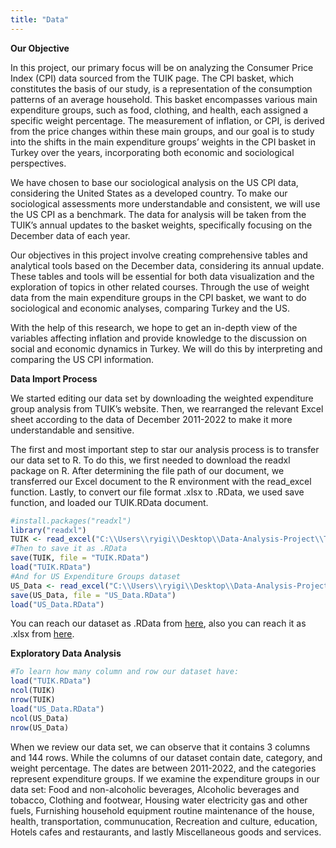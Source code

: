 ```yaml
---
title: "Data"
---
```


**Our Objective**

In this project, our primary focus will be on analyzing the Consumer Price Index (CPI) data sourced from the TUIK page. The CPI basket, which constitutes the basis of our study, is a representation of the consumption patterns of an average household. This basket encompasses various main expenditure groups, such as food, clothing, and health, each assigned a specific weight percentage. The measurement of inflation, or CPI, is derived from the price changes within these main groups, and our goal is to study into the shifts in the main expenditure groups' weights in the CPI basket in Turkey over the years, incorporating both economic and sociological perspectives.

We have chosen to base our sociological analysis on the US CPI data, considering the United States as a developed country. To make our sociological assessments more understandable and consistent, we will use the US CPI as a benchmark. The data for analysis will be taken from the TUIK's annual updates to the basket weights, specifically focusing on the December data of each year.

Our objectives in this project involve creating comprehensive tables and analytical tools based on the December data, considering its annual update. These tables and tools will be essential for both data visualization and the exploration of topics in other related courses. Through the use of weight data from the main expenditure groups in the CPI basket, we want to do sociological and economic analyses, comparing Turkey and the US.

With the help of this research, we hope to get an in-depth view of the variables affecting inflation and provide knowledge to the discussion on social and economic dynamics in Turkey. We will do this by interpreting and comparing the US CPI information.

**Data Import Process**

We started editing our data set by downloading the weighted expenditure group analysis from TUIK's website. Then, we rearranged the relevant Excel sheet according to the data of December 2011-2022 to make it more understandable and sensitive.

The first and most important step to star our analysis process is to transfer our data set to R. To do this, we first needed to download the readxl package on R. After determining the file path of our document, we transferred our Excel document to the R environment with the read_excel function. Lastly, to convert our file format .xlsx to .RData, we used save function, and loaded our TUIK.RData document.

```r
#install.packages("readxl")
library("readxl")
TUIK <- read_excel("C:\\Users\\ryigi\\Desktop\\Data-Analysis-Project\\TUIK-Weighted-Expenditure.xlsx")
#Then to save it as .RData
save(TUIK, file = "TUIK.RData")
load("TUIK.RData")
#And for US Expenditure Groups dataset
US_Data <- read_excel("C:\\Users\\ryigi\\Desktop\\Data-Analysis-Project\\US-Weighted-Expenditure.xlsx")
save(US_Data, file = "US_Data.RData")
load("US_Data.RData")
```

You can reach our dataset as .RData from [here](https://github.com/emu-hacettepe-analytics/emu430-fall2023-team-red_flag/blob/master/TUIK.RData), also you can reach it as .xlsx from [here](https://github.com/emu-hacettepe-analytics/emu430-fall2023-team-red_flag/blob/master/TUIK-Weighted-Expenditure.xlsx).

**Exploratory Data Analysis**

```r
#To learn how many column and row our dataset have:
load("TUIK.RData")
ncol(TUIK)
nrow(TUIK)
load("US_Data.RData")
ncol(US_Data)
nrow(US_Data)
```

When we review our data set, we can observe that it contains 3 columns and 144 rows. While the columns of our dataset contain date, category, and weight percentage. The dates are between 2011-2022, and the categories represent expenditure groups. If we examine the expenditure groups in our data set: Food and non-alcoholic beverages, Alcoholic beverages and tobacco, Clothing and footwear, Housing water electricity gas and other fuels, Furnishing household equipment routine maintenance of the house, health, transportation, communucation, Recreation and culture, education, Hotels cafes and restaurants, and lastly Miscellaneous goods and services.
